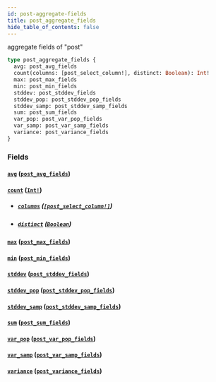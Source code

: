 ```yaml
---
id: post-aggregate-fields
title: post_aggregate_fields
hide_table_of_contents: false
---
```


aggregate fields of "post"

```graphql
type post_aggregate_fields {
  avg: post_avg_fields
  count(columns: [post_select_column!], distinct: Boolean): Int!
  max: post_max_fields
  min: post_min_fields
  stddev: post_stddev_fields
  stddev_pop: post_stddev_pop_fields
  stddev_samp: post_stddev_samp_fields
  sum: post_sum_fields
  var_pop: post_var_pop_fields
  var_samp: post_var_samp_fields
  variance: post_variance_fields
}
```

### Fields

#### [`avg`](#) ([`post_avg_fields`](/07-graphql/objects/post-avg-fields))

#### [`count`](#) ([`Int!`](/07-graphql/scalars/int))

- ##### [`columns`](#) ([`[post_select_column!]`](/07-graphql/enums/post-select-column))

- ##### [`distinct`](#) ([`Boolean`](/07-graphql/scalars/boolean))

#### [`max`](#) ([`post_max_fields`](/07-graphql/objects/post-max-fields))

#### [`min`](#) ([`post_min_fields`](/07-graphql/objects/post-min-fields))

#### [`stddev`](#) ([`post_stddev_fields`](/07-graphql/objects/post-stddev-fields))

#### [`stddev_pop`](#) ([`post_stddev_pop_fields`](/07-graphql/objects/post-stddev-pop-fields))

#### [`stddev_samp`](#) ([`post_stddev_samp_fields`](/07-graphql/objects/post-stddev-samp-fields))

#### [`sum`](#) ([`post_sum_fields`](/07-graphql/objects/post-sum-fields))

#### [`var_pop`](#) ([`post_var_pop_fields`](/07-graphql/objects/post-var-pop-fields))

#### [`var_samp`](#) ([`post_var_samp_fields`](/07-graphql/objects/post-var-samp-fields))

#### [`variance`](#) ([`post_variance_fields`](/07-graphql/objects/post-variance-fields))
